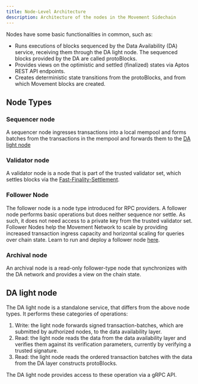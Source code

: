 ```yaml
---
title: Node-Level Architecture
description: Architecture of the nodes in the Movement Sidechain
---
```


Nodes have some basic functionalities in common, such as:

- Runs executions of blocks sequenced by the Data Availability (DA) service,
  receiving them through the DA light node. The sequenced blocks provided by the DA are called protoBlocks.
- Provides views on the optimistic and settled (finalized) states via
  Aptos REST API endpoints.
- Creates deterministic state transitions from the protoBlocks, and from which Movement blocks are created.

## Node Types

### Sequencer node

A sequencer node ingresses transactions into a local mempool and forms batches from the transactions in the mempool and forwards them to the [DA light node](#da-light-node)

### Validator node

A validator node is a node that is part of the trusted validator set, which settles blocks via the [Fast-Finality-Settlement](./architecture#settlement).

### Follower Node

The follower node is a node type introduced for RPC providers. A follower node performs basic operations but does neither sequence nor settle. As such, it does not need access to a private key from the trusted validator set. Follower Nodes help the Movement Network to scale by providing increased transaction ingress capacity and horizontal scaling for queries over chain state. Learn to run and deploy a follower node [here](https://github.com/movementlabsxyz/movement/tree/main/docs/movement-node/run/manual/follower-node).

### Archival node

An archival node is a read-only follower-type node that synchronizes with the DA network and provides a view on the chain state.

## DA light node

The DA light node is a standalone service, that differs from the above node types. It performs these categories of operations:

1. Write: the light node forwards signed transaction-batches, which are submitted by authorized nodes, to the data availability layer.
2. Read: the light node reads the data from the data availability layer and verifies them against its verification parameters, currently by verifying a trusted signature.
3. Read: the light node reads the ordered transaction batches with the data from the DA layer constructs protoBlocks.

The DA light node provides access to these operation via a gRPC API.
